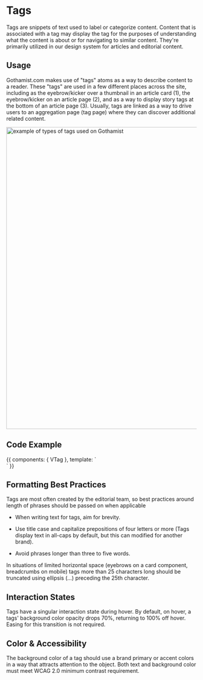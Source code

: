 
<Meta title="Components/Atoms/Tags" />



# Tags


Tags are snippets of text used to label or categorize content. Content that is associated with a tag may display the tag for the purposes of understanding what the content is about or for navigating to similar content. They're primarily utilized in our design system for articles and editorial content.



## Usage

Gothamist.com makes use of "tags" atoms as a way to describe content to a reader. These "tags" are used in a few different places across the site, including as the eyebrow/kicker over a thumbnail in an article card (1), the eyebrow/kicker on an article page (2), and as a way to display story tags at the bottom of an article page (3). Usually, tags are linked as a way to drive users to an aggregation page (tag page) where they can discover additional related content.

<img
    alt="example of types of tags used on Gothamist"
    src="./images/Atoms-Tags-GothamistTags.png"
    width="800"
/>

## Code Example

<Canvas>
    <Story name="Default">
        {{
            components: { VTag },
            template: `<div><v-tag text="news" href="http://www.google.com" /><v-tag text="we the commuters" href="http://www.bing.com" /><v-tag text="food" href="http://www.food.com" /></div>`
        }}
    </Story>
</Canvas>

## Formatting Best Practices

Tags are most often created by the editorial team, so best practices around length of phrases should be passed on when applicable

-   When writing text for tags, aim for brevity.

-   Use title case and capitalize prepositions of four letters or more (Tags display text in all-caps by default, but this can modified for another brand). 

-   Avoid phrases longer than three to five words.

In situations of limited horizontal space (eyebrows on a card component, breadcrumbs on mobile) tags more than 25 characters long should be truncated using ellipsis (...) preceding the 25th character.


## Interaction States
Tags have a singular interaction state during hover. By default, on hover, a tags' background color opacity drops 70%, returning to 100% off hover. Easing for this transition is not required.

## Color & Accessibility

The background color of a tag should use a brand primary or accent colors in a way that attracts attention to the object. Both text and background color must meet WCAG 2.0 minimum contrast requirement.
